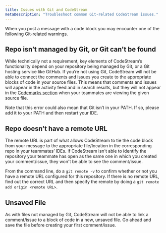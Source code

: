 ```yaml
---
title: Issues with Git and CodeStream
metaDescription: "Troubleshoot common Git-related CodeStream issues."
---
```


When you post a message with a code block you may encounter one of the following
Git-related warnings.

## Repo isn’t managed by Git, or Git can't be found

While technically not a requirement, key elements of CodeStream’s functionality
depend on your repository being managed by Git, or a Git hosting service like
GitHub. If you’re not using Git, CodeStream will not be able to connect the
comments and issues you create to the appropriate blocks of code in your source
files. This means that comments and issues will appear in the activity feed and
in search results, but they will not appear in the [Codemarks
section](../features/codemarks-section) when your teammates are viewing the
given source file.

Note that this error could also mean that Git isn’t in your PATH. If so, please
add it to your PATH and then restart your IDE.

## Repo doesn’t have a remote URL

The remote URL is part of what allows CodeStream to tie the code block from your
message to the appropriate file/location in the corresponding repo in your
teammates’ IDEs. If CodeStream isn't able to identify the repository your
teammate has open as the same one in which you created your comment/issue, they
won't be able to see the comment/issue.

From the command line, do a `git remote -v` to confirm whether or not you have a
remote URL configured for this repository. If there is no remote URL, find out
the correct URL and then specify the remote by doing a `git remote add origin <remote URL>`.

## Unsaved File

As with files not managed by Git, CodeStream will not be able to link a
comment/issue to a block of code in a new, unsaved file. Go ahead and save the
file before creating your first comment/issue.
